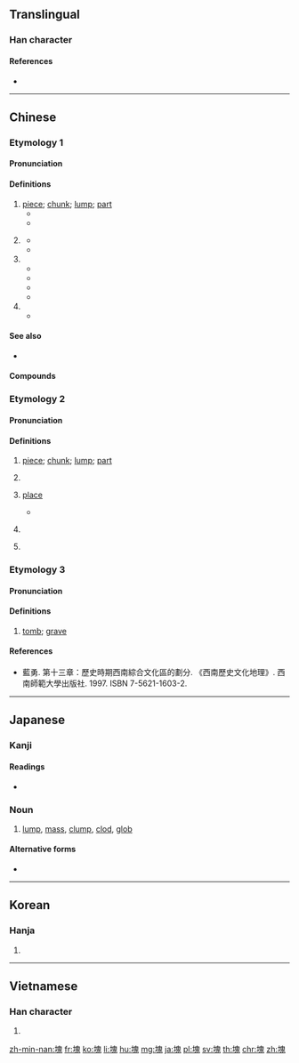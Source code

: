 {{character info/new}}
{{also|凷|块}}
==Translingual==

===Han character===
{{Han char|rn=32|rad=土|as=10|sn=13|four=46113|canj=GHUI|ids=⿰土鬼}}

====References====
* {{Han ref|kx=0235.010|dkj=05319|dj=0472.280|hdz=10464.170|uh=584A|ud=22602|bh=B6F4|bd=46836}}

----

==Chinese==
{{zh-forms|s=块}}

===Etymology 1===

====Pronunciation====
{{zh-pron
|m=kuài,er=y
|c=faai3
|h=pfs=khoai
|md=kuái
|mn=khoài
|w=2khue
|ma=y
|dial=1
|mc=y
|oc=y
|cat=n,cl
}}

====Definitions====
{{zh-hanzi}}

# [[piece]]; [[chunk]]; [[lump]]; [[part]]
#* {{zh-x|把 肉 切成 小 塊。|Cut the meat into bite-sized '''pieces'''.}}
#* {{zh-x|它 被 割 成 了 三 塊。|It was cut into three '''parts'''.}}
# {{lb|zh|colloquial}} {{zh-classifier|money|t=[[yuan]]; [[dollar]]; [[buck]]}}
#* {{zh-x|一 塊 錢|a [[yuan]]; a [[dollar]]}}
#* {{zh-x|九 塊 一 毛|9.10 [[yuan]]}}
# {{zh-classifier|piece of something (food, cloth, stone)|t=piece; chunk; slab}}
#* {{zh-x|一 塊 蛋糕|a slice of cake}}
#* {{zh-x|一 塊 木頭|a piece of wood}}
#* {{zh-x|呢{nei1} 塊 木|this piece of wood|C}}
#* {{zh-x|呢{nei1} 塊 肉|this slab of meat|C}}
# {{zh-classifier|areas of land|t=plot; tract; area}}
#* {{zh-x|呢{nei1} 塊 地|this plot of land|C}}

====See also====
* {{q|Cantonese}} {{zh-l|嚿}}

====Compounds====
{{zh-der|塊莖|大塊兒|一塊|三窩兩塊|塊頭|一塊肉|一塊兒|卵塊|土塊|壘塊|冰塊|塊然獨處|大塊|塊根|一窩一塊|大煠八塊|大陸板塊|大解八塊|叢塊根|大塊頭|大卸八塊|塊磊|四方塊兒|寢苫枕塊|塊然|大塊文章|方塊舞|磊塊|方塊|方塊字|成團打塊|板塊構造|痞塊|板塊運動|砌塊建築|石塊|瓦塊|株塊|板塊|炒麵塊子|消波塊|枕塊|魔術方塊|血塊|藉草枕塊|風疹塊|酒澆壘塊|累塊積蘇|韓盧逐塊|苫塊|這塊兒|葉塊繁殖}}

===Etymology 2===

====Pronunciation====
{{zh-pron
|md=dó̤i
|mn=xm,zz,tp,kh,tn,yl,mg,hc,tc:tè/qz,lk,sx,km,hc:tèr
|dial=2
|cat=n,cls
}}

====Definitions====
{{zh-hanzi}}

# {{lb|zh|Min}} [[piece]]; [[chunk]]; [[lump]]; [[part]]
# {{lb|zh|Min}} {{zh-classifier|piece of something (food, cloth, stone)|t=piece; chunk; slab}}
# {{lb|zh|Min Dong}} [[place]]
#* {{zh-x|底塊|where|MD|tr=diē-dó̤i}}
# {{lb|zh|Min Dong|colloquial}} {{zh-classifier|money|t=[[yuan]]; [[dollar]]; [[buck]]}}
# {{lb|zh|Min Dong}} {{zh-classifier|places}}

===Etymology 3===

====Pronunciation====
{{rfp|lang=zh}}

====Definitions====
{{zh-hanzi}}

# {{lb|zh|Sichuanese}} [[tomb]]; [[grave]]

====References====
* 藍勇. 第十三章：歷史時期西南綜合文化區的劃分. 《西南歷史文化地理》. 西南師範大學出版社. 1997. ISBN 7-5621-1603-2.

{{zh-cat|Beginning}}

----

==Japanese==

===Kanji===
{{ja-kanji|grade=c|rs=土10}}

====Readings====
* {{ja-readings|goon=[[け]] (ke)|kanon=[[かい]] (kai)|kun=[[かたまり]] (katamari), [[つちくれ]] (tsuchikure)}}

===Noun===
{{ja-noun|かたまり}}

# [[lump]], [[mass]], [[clump]], [[clod]], [[glob]]

====Alternative forms====
* {{l|ja|固まり}}

----

==Korean==

===Hanja===
{{ko-hanja|hangeul=괴|mr=koe}}

# {{defn|lang=ko|sort=土10}}

----

==Vietnamese==

===Han character===
{{vi-hantu|[[khối]], [[cỏi]], [[khỏi]], [[hòn]], [[khói]]|rs=土10}}

# {{defn|lang=vi}}

[[zh-min-nan:塊]]
[[fr:塊]]
[[ko:塊]]
[[li:塊]]
[[hu:塊]]
[[mg:塊]]
[[ja:塊]]
[[pl:塊]]
[[sv:塊]]
[[th:塊]]
[[chr:塊]]
[[zh:塊]]